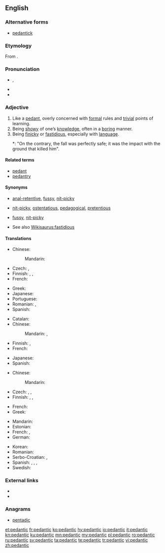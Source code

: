 {{was wotd|2006|March|31}}
==English==

===Alternative forms===
* [[pedantick]] {{qualifier|obsolete}}

===Etymology===
From {{suffix|pedant|ic|lang=en}}.

===Pronunciation===
* {{enPR|pa-dăn'tĭk}}, {{IPA|/pəˈdæn.tɪk/|lang=en}}
* {{audio|en-us-pedantic.ogg|Audio (US)|lang=en}}
* {{rhymes|æntɪk|lang=en}}

===Adjective===
{{en-adj}}

# Like a [[pedant]], overly concerned with [[formal]] rules and [[trivial]] points of learning.
# Being [[showy]] of one’s [[knowledge]], often in a [[boring]] manner.
# Being [[finicky]] or [[fastidious]], especially with [[language]].
#*: "On the contrary, the fall was perfectly safe; it was the impact with the ground that killed him".

====Related terms====
* [[pedant]]
* [[pedantry]]

====Synonyms====
* {{sense|like a pedant}} {{qualifier|informal, derogatory}} [[anal-retentive]], [[fussy]], [[nit-picky]]
* {{sense|knowledge-peacock}} {{qualifier|sometimes applicable}} [[nit-picky]], [[ostentatious]], [[pedagogical]], [[pretentious]]
* {{sense|linguistically affected}} [[fussy]], [[nit-picky]]
* See also [[Wikisaurus:fastidious]]

====Translations====
{{trans-top|like a pedant}}
* Chinese:
*: Mandarin: {{t+|cmn|教条|tr=jiàotiáo|sc=Hani}}
* Czech: {{t|cs|pedantský|f}}, {{t|cs|pedantický|m}}
* Finnish: {{t|fi|pedanttinen}}, {{t+|fi|pikkumainen}}, {{t+|fi|pikkutarkka}}
* French: {{t+|fr|méticuleux}}
{{trans-mid}}
* Greek: {{t+|el|σχολαστικός|tr=scholastikós}}
* Japanese: {{t+|ja|杓子定規|tr=しゃくしじょうぎ, shakushi jyogi|sc=Jpan}}
* Portuguese: {{t+|pt|pedante}}
* Romanian: {{t+|ro|meticulos}}, {{t+|ro|pedant}}
* Spanish: {{t|es|pedante; pretencioso}}
{{trans-bottom}}

{{trans-top|being showy of one's knowledge}}
* Catalan: {{t|ca|pedant}}
* Chinese:
*: Mandarin: {{t+|cmn|掉书袋|tr=diàoshūdài|sc=Hani}}, {{t+|cmn|舞文弄墨|tr=wǔwénnòngmò|sc=Hani}}
* Finnish: {{t|fi|pedanttinen}}, {{t|fi|rikkiviisas}}
* French: {{t+|fr|pédant}}
{{trans-mid}}
* Japanese: {{t|ja|学者ぶった|tr=がくしゃぶった, gakusha butta|sc=Jpan}}
* Spanish: {{t+|es|pedante}}
{{trans-bottom}}

{{trans-top|being finicky with language}}
* Chinese:
*: Mandarin: {{t+|cmn|抠字眼|tr=kōuzìyǎn|sc=Hani}}
* Czech: {{t|cs|pedantský|f}}, {{t|cs|pedantický|m}}, {{t|cs|slovíčkářský|m}}
* Finnish: {{t|fi|pedanttinen}}, {{t|fi|sanatarkka}}, {{t+|fi|kirjaimellinen}}
{{trans-mid}}
* French: {{t+|fr|pointilleux}}
* Greek: {{t+|el|σχολαστικός|tr=scholastikós}}
{{trans-bottom}}

{{checktrans-top}}
* Mandarin: {{t-check|cmn|賣弄學問的;炫學者}}
* Estonian: {{t-check|et|pedantne}}
* French: {{t-check|fr|pédant|m}}, {{t-check|fr|pédante|f}}
* German: {{t-check|de|pedantisch}}
{{trans-mid}}
* Korean: {{t-check|ko|현학적인}}
* Romanian: {{t-check|ro|pedant}}
* Serbo-Croatian: {{t-check|sh|pèdantan}}, {{t-check|sh|пѐдантан|sc=Cyrl}}
* Spanish: {{t-check|es|cursi}}, {{t-check|es|maniático}}, {{t-check|es|pedante}}, {{t-check|es|puntilloso}}
* Swedish: {{t-check|sv|pedantisk}}
{{trans-bottom}}

===External links===
* {{R:Century 1911}}
* {{R:OneLook}}

===Anagrams===
* [[pentadic#English|pentadic]]

[[et:pedantic]]
[[fr:pedantic]]
[[ko:pedantic]]
[[hy:pedantic]]
[[io:pedantic]]
[[it:pedantic]]
[[kn:pedantic]]
[[ku:pedantic]]
[[mn:pedantic]]
[[my:pedantic]]
[[pl:pedantic]]
[[ro:pedantic]]
[[ru:pedantic]]
[[sv:pedantic]]
[[ta:pedantic]]
[[te:pedantic]]
[[tr:pedantic]]
[[vi:pedantic]]
[[zh:pedantic]]